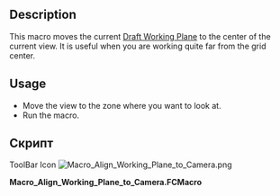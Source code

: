 <languages/>

{{Macro
|Name=Macro Align Working Plane to Camera
|Icon=Macro_Align_Working_Plane_to_Camera.png
|Description=This macro moves the current [[Draft SelectPlane|Draft Working Plane]] to the center of the current view
|Author=yorik
|Version=1.0
|Date=2017-05-10
|Download=[https://www.freecadweb.org/wiki/images/0/01/Macro_Align_Working_Plane_to_Camera.png ToolBar Icon]
|FCVersion=All
|SeeAlso=[[Macro_Align_Camera_to_Working_Plane|Macro Align Camera to Working Plane]] [[File:Macro_Align_Camera_to_Working_Plane.png|24px|Macro Align Camera to Working Plane]]
}}

==Description==

This macro moves the current [[Draft SelectPlane|Draft Working Plane]] to the center of the current view. It is useful when you are working quite far from the grid center.

==Usage==

* Move the view to the zone where you want to look at.
* Run the macro.

==Скрипт==

ToolBar Icon
[[Image:Macro_Align_Working_Plane_to_Camera.png]]

'''Macro_Align_Working_Plane_to_Camera.FCMacro'''

{{MacroCode|code=
import FreeCAD,FreeCADGui
cam = FreeCAD.Vector(FreeCADGui.ActiveDocument.ActiveView.getCameraNode().position.getValue().getValue())
pos = FreeCAD.DraftWorkingPlane.projectPoint(cam)
FreeCAD.DraftWorkingPlane.position = pos
FreeCADGui.Snapper.setGrid()
}}

{{clear}}